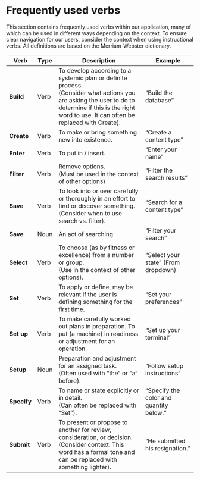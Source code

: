 # Frequently used verbs

This section contains frequently used verbs within our application, many of which can be used in different ways depending on the context. To ensure clear navigation for our users, consider the context when using instructional verbs. All definitions are based on the Merriam-Webster dictionary.

| Verb        | Type | Description                                                                                                                                                                                                  | Example                                 |
| ----------- | ---- | ------------------------------------------------------------------------------------------------------------------------------------------------------------------------------------------------------------ | --------------------------------------- |
| **Build**   | Verb | To develop according to a systemic plan or definite process. <br/>(Consider what actions you are asking the user to do to determine if this is the right word to use. It can often be replaced with Create). | “Build the database”                    |
| **Create**  | Verb | To make or bring something new into existence.                                                                                                                                                               | “Create a content type”                 |
| **Enter**   | Verb | To put in / insert.                                                                                                                                                                                          | “Enter your name”                       |
| **Filter**  | Verb | Remove options. <br/>(Must be used in the context of other options)                                                                                                                                          | “Filter the search results”             |
| **Save**    | Verb | To look into or over carefully or thoroughly in an effort to find or discover something. <br/>(Consider when to use search vs. filter).                                                                      | “Search for a content type”             |
| **Save**    | Noun | An act of searching                                                                                                                                                                                          | “Filter your search”                    |
| **Select**  | Verb | To choose (as by fitness or excellence) from a number or group. <br/>(Use in the context of other options).                                                                                                  | “Select your state” (From dropdown)     |
| **Set**     | Verb | To apply or define, may be relevant if the user is defining something for the first time.                                                                                                                    | “Set your preferences”                  |
| **Set up**  | Verb | To make carefully worked out plans in preparation. To put (a machine) in readiness or adjustment for an operation.                                                                                           | “Set up your terminal”                  |
| **Setup**   | Noun | Preparation and adjustment for an assigned task. <br/>(Often used with “the“ or “a“ before).                                                                                                                 | “Follow setup instructions“             |
| **Specify** | Verb | To name or state explicitly or in detail. <br/>(Can often be replaced with “Set”).                                                                                                                           | “Specify the color and quantity below.” |
| **Submit**  | Verb | To present or propose to another for review, consideration, or decision. <br/>(Consider context: This word has a formal tone and can be replaced with something lighter).                                    | “He submitted his resignation.”         |
